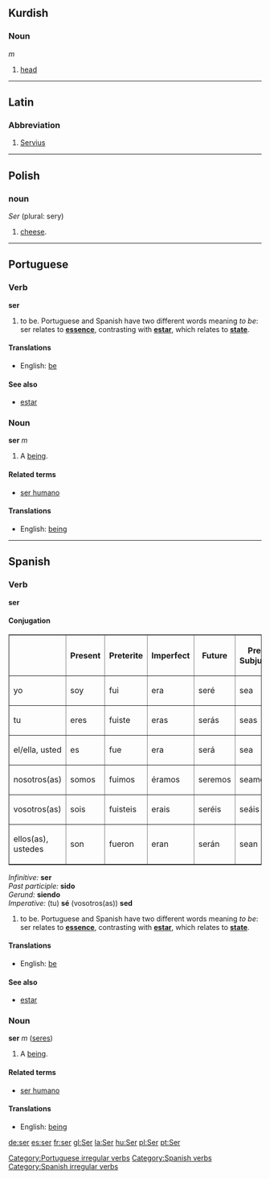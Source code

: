 == Kurdish ==
===Noun===
''m''

# [[head]]

----

==Latin==
===Abbreviation===
# [[Servius]]<!-- should this be capitalised? -->

----

==Polish==
===noun===
''Ser'' (plural: sery)

# [[cheese]].

----

==Portuguese==
===Verb===
[[Category:Portuguese irregular verbs]]
'''ser'''

# to be.  Portuguese and Spanish have two different words meaning ''to be'': ser relates to '''[[essence]]''', contrasting with '''[[estar]]''', which relates to '''[[state]]'''.

====Translations====
*English: [[be]]

====See also====
*[[estar]]

===Noun===
'''ser''' ''m''

#A [[being]].

====Related terms====
*[[ser humano]]

====Translations====
*English: [[being]]

----

==Spanish==
===Verb===
[[Category:Spanish verbs]]
'''ser'''

====Conjugation====
[[Category:Spanish irregular verbs]]
<table border=1>
<tr><th>                      <th>Present    <th>Preterite     <th>Imperfect   <th>Future      <th>Present Subjunctive <th>Imperfect Subjunctive</tr>
<tr><td>yo</td>               <td>soy</td>   <td>fui</td>      <td>era</td>    <td>seré</td>
<td>sea</td>      <td>fuera(fuese)</td>
<tr><td>tu</td>               <td>eres</td>  <td>fuiste</td>   <td>eras</td>   <td>serás</td>
<td>seas</td>     <td>fueras(fueses)</td>
<tr><td>el/ella, usted</td>    <td>es</td>   <td>fue</td>      <td>era</td>    <td>será</td>
<td>sea</td>      <td>fuera(fuese)</td>
<tr><td>nosotros(as)</td>     <td>somos</td> <td>fuimos</td>   <td>éramos</td> <td>seremos</td>
<td>seamos</td>   <td>fuéramos(fuésemos)</td>
<tr><td>vosotros(as)</td>     <td>sois</td>  <td>fuisteis</td> <td>erais</td>  <td>seréis</td>
<td>seáis</td>    <td>fuerais (fueseis)</td>
<tr><td>ellos(as), ustedes</td><td>son</td>   <td>fueron</td>   <td>eran</td>   <td>serán</td>
<td>sean</td>     <td>fueran (fuesen)</td>
</table>
''Infinitive:'' '''ser'''<br/>
''Past participle:'' '''sido'''<br/>
''Gerund:'' '''siendo'''<br/>
''Imperative:'' (tu) '''sé''' (vosotros(as)) '''sed'''


# to be.  Portuguese and Spanish have two different words meaning ''to be'': ser relates to '''[[essence]]''', contrasting with '''[[estar]]''', which relates to '''[[state]]'''.

====Translations====
*English: [[be]]

====See also====
*[[estar]]

===Noun===
'''ser''' ''m'' ([[seres]])

#A [[being]].

====Related terms====
*[[ser humano]]

====Translations====
*English: [[being]]

[[de:ser]]
[[es:ser]]
[[fr:ser]]
[[gl:Ser]]
[[la:Ser]]
[[hu:Ser]]
[[pl:Ser]]
[[pt:Ser]]